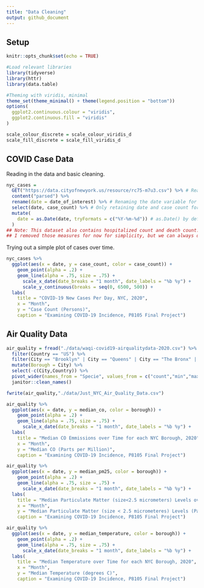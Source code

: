 ```yaml
---
title: "Data Cleaning"
output: github_document
---
```

## Setup

```r
knitr::opts_chunk$set(echo = TRUE)

#Load relevant libraries
library(tidyverse)
library(httr)
library(data.table)

#Theming with viridis, minimal
theme_set(theme_minimal() + theme(legend.position = "bottom"))
options(
  ggplot2.continuous.colour = "viridis",
  ggplot2.continuous.fill = "viridis"
)

scale_colour_discrete = scale_colour_viridis_d
scale_fill_discrete = scale_fill_viridis_d
```


## COVID Case Data

Reading in the data and basic cleaning.

```r
nyc_cases =
  GET("https://data.cityofnewyork.us/resource/rc75-m7u3.csv") %>% # Reading in the data
  content("parsed") %>% 
  rename(date = date_of_interest) %>% # Renaming the date variable for simplicity
  select(date, case_count) %>% # Only retaining date and case count for simplicity
  mutate(
    date = as.Date(date, tryFormats = c("%Y-%m-%d")) # as.Date() by default cannot convert POSIXct to date; no data lost
  )
## Note: This dataset also contains hospitalized count and death count.
## I removed those measures for now for simplicity, but we can always decide to retain them later if we think they would be useful.
```

Trying out a simple plot of cases over time.

```r
nyc_cases %>% 
  ggplot(aes(x = date, y = case_count, color = case_count)) + 
    geom_point(alpha = .2) +
    geom_line(alpha = .75, size = .75) +
      scale_x_date(date_breaks = "1 month", date_labels = "%b %y") +
      scale_y_continuous(breaks = seq(0, 6500, 500)) +
  labs(
    title = "COVID-19 New Cases Per Day, NYC, 2020",
    x = "Month",
    y = "Case Count (Persons)",
    caption = "Examining COVID-19 Incidence, P8105 Final Project") 

```

## Air Quality Data

```r
air_quality = fread("./data/waqi-covid19-airqualitydata-2020.csv") %>%
  filter(Country == "US") %>%
  filter(City == "Brooklyn" | City == "Queens" | City == "The Bronx" | City == "Staten Island" | City == "Manhattan") %>%
  mutate(Borough = City) %>%
  select(-c(City,Country)) %>%
  pivot_wider(names_from = "Specie", values_from = c("count","min","max","median","variance")) %>% 
  janitor::clean_names()

fwrite(air_quality,"./data/Just_NYC_Air_Quality_Data.csv")
```


```r
air_quality %>% 
  ggplot(aes(x = date, y = median_co, color = borough)) + 
    geom_point(alpha = .2) +
    geom_line(alpha = .75, size = .75) +
      scale_x_date(date_breaks = "1 month", date_labels = "%b %y") +
  labs(
    title = "Median CO Emmissions over Time for each NYC Borough, 2020",
    x = "Month",
    y = "Median CO (Parts per Million)",
    caption = "Examining COVID-19 Incidence, P8105 Final Project") 

air_quality %>% 
  ggplot(aes(x = date, y = median_pm25, color = borough)) + 
    geom_point(alpha = .2) +
    geom_line(alpha = .75, size = .75) +
      scale_x_date(date_breaks = "1 month", date_labels = "%b %y") +
  labs(
    title = "Median Particulate Matter (size<2.5 micrometers) Levels over Time for each NYC Borough, 2020",
    x = "Month",
    y = "Median Particulate Matter (size < 2.5 micrometeres) Levels (Parts per Millon)",
    caption = "Examining COVID-19 Incidence, P8105 Final Project") 

air_quality %>% 
  ggplot(aes(x = date, y = median_temperature, color = borough)) + 
    geom_point(alpha = .2) +
    geom_line(alpha = .75, size = .75) +
      scale_x_date(date_breaks = "1 month", date_labels = "%b %y") +
  labs(
    title = "Median Temperature over Time for each NYC Borough, 2020",
    x = "Month",
    y = "Median Temperature (degrees C)",
    caption = "Examining COVID-19 Incidence, P8105 Final Project") 
```
